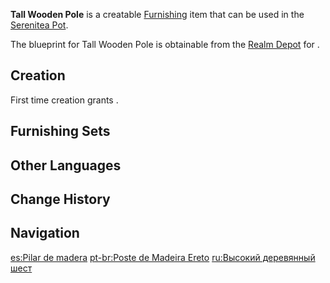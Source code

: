 {{Furnishing Infobox
|id             = 373116
|image          = Item Tall Wooden Pole.png
|category       = Landscape
|subcategory    = Item
|quality        = 2
|adeptal_energy = 30
|load           = 35
|reduced_load   = 24
|description    = This basic part of wooden shed is sometimes also used as an eye-catching sign that marks the key location of a building.
|blueprint      = Realm Depot
}}
'''Tall Wooden Pole''' is a creatable [[Furnishing]] item that can be used in the [[Serenitea Pot]].

The blueprint for Tall Wooden Pole is obtainable from the [[Realm Depot]] for {{Item|Realm Currency|24|x=80}}.

==Creation==
First time creation grants {{Item|Trust|24|x=30}}.
{{Recipe
|type = Creation
|time = 12h
|Fir Wood = 4
|sort = Fir Wood
}}

==Furnishing Sets==
{{Craft Usage}}

==Other Languages==
{{Other Languages
|default_hidden = 1
|en      = Tall Wooden Pole
|zhs     = 高耸的木杆
|zhs_rm  = Gāosǒng de Mùgān
|zht     = 高聳的木桿
|zht_rm  = Gāosǒng de Mùgān
|ja      = 高い木の柱
|ja_rm   = Takai Ki no Hashira
|ko      = 높이 솟은 통나무
|ko_rm   = Nopi Soseun Tongnamu
|es      = Pilar de madera
|fr      = Grand poteau en bois
|ru      = Высокий деревянный шест
|th      = เสาไม้สูง
|th_rm   = Sao Mai-sung
|vi      = Trụ Gỗ Cao
|de      = Hoher Holzmast
|id      = Tiang Kayu yang Tinggi
|pt      = Poste de Madeira Ereto
|tr      = Uzun Ahşap Direk
|it      = Palo di legno lungo
}}

==Change History==
{{Change History|1.6}}

==Navigation==
{{Furnishing Navbox|exterior}}

[[es:Pilar de madera]]
[[pt-br:Poste de Madeira Ereto]]
[[ru:Высокий деревянный шест]]